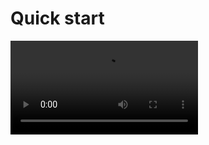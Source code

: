 
# Quick start

<Video src="https://www.youtube.com/embed/RowFWxNfQhc"/>

## Prepare the environment

<Content/>

## Integrate the SDK

<Steps>
<Step title="Add ZegoUIKitPrebuiltCall as dependencies">
- **Add the `jitpack` configuration**


<Accordion title="Android Gradle Plugin is 7.1.0 or later" defaultOpen="true">

Enter your project's root directory, open the `settings.gradle` file to add the jitpack to `dependencyResolutionManagement` > `repositories` like this:

``` groovy settings.gradle {6-7}
dependencyResolutionManagement {
   repositoriesMode.set(RepositoriesMode.FAIL_ON_PROJECT_REPOS)
   repositories {
      google()
      mavenCentral()
      maven { url 'https://storage.zego.im/maven' }   // <- Add this line.
      maven { url 'https://www.jitpack.io' } // <- Add this line.
   }
}
```

<Warning title="Warning">

If you can't find the above fields in `settings.gradle`, it's probably because your Android Gradle Plugin version is lower than v7.1.0. 

For more details, see [Android Gradle Plugin Release Note v7.1.0](https://developer.android.com/studio/releases/gradle-plugin#settings-gradle).
</Warning>
</Accordion>

<Accordion title="Android Gradle Plugin is earlier than 7.1.0" defaultOpen="false">

Enter your project's root directory, open the `build.gradle` file to add the jitpack to `allprojects`->`repositories` like this: 

```groovy build.gradle {5-6}
allprojects {
    repositories {
        google()
        mavenCentral()
        maven { url 'https://storage.zego.im/maven' }   // <- Add this line.
        maven { url "https://jitpack.io" }  // <- Add this line.
    }
}
```
</Accordion>

- **Modify your app-level `build.gradle` file**


```groovy
dependencies {
    ...
    implementation 'com.github.ZEGOCLOUD:zego_uikit_prebuilt_call_android:+'    // add this line in your module-level build.gradle file's dependencies, usually named [app].
}
```  
</Step>

<Step title="Using the ZegoUIKitPrebuiltCallFragment in your project">

- Go to [ZEGOCLOUD Admin Console](https://console.zegocloud.com/), get the `appID` and `appSign` of your project.
- Specify the `userID` and `userName` for connecting the Call Kit service. 
- Create a `callID` that represents the call you want to make. 

<Note title="Note">
- `userID` and `callID` can only contain numbers, letters, and underlines (_). 
- Users that join the call with the same `callID` can talk to each other. 
</Note>

<CodeGroup>

```java Java
public class CallActivity extends AppCompatActivity {

    @Override
    protected void onCreate(Bundle savedInstanceState) {
        super.onCreate(savedInstanceState);
        setContentView(R.layout.activity_call);

        addCallFragment();
    }

    public void addCallFragment() {
        long appID = yourAppID;
        String appSign = yourAppSign;

        String callID = callID;
        String userID = userID;
        String userName = userName;

        // You can also use GroupVideo/GroupVoice/OneOnOneVoice to make more types of calls.
        ZegoUIKitPrebuiltCallConfig config = ZegoUIKitPrebuiltCallConfig.oneOnOneVideoCall();

        ZegoUIKitPrebuiltCallFragment fragment = ZegoUIKitPrebuiltCallFragment.newInstance(
            appID, appSign, callID, userID, userName,config);

        getSupportFragmentManager().beginTransaction()
            .replace(R.id.fragment_container, fragment)
            .commitNow();
    }
}
```

```kotlin Kotlin
class CallActivity : AppCompatActivity() {
    override fun onCreate(savedInstanceState: Bundle?) {
        super.onCreate(savedInstanceState)
        setContentView(R.layout.activity_call)
        addCallFragment()
    }

    private fun addCallFragment() {
        val appID: Long = yourAppID
        val appSign: String = yourAppSign
        val callID: String = callID
        val userID: String = userID
        val userName: String = userName

        // You can also use GroupVideo/GroupVoice/OneOnOneVoice to make more types of calls.
        val config = ZegoUIKitPrebuiltCallConfig.oneOnOneVideoCall()
        val fragment = ZegoUIKitPrebuiltCallFragment.newInstance(
            appID, appSign, callID, userID, userName, config
        )
        supportFragmentManager.beginTransaction()
            .replace(R.id.fragment_container, fragment)
            .commitNow()
    }
}
```
</CodeGroup>

Modify the auto-created `activity_call.xml` file:

```xml
<?xml version="1.0" encoding="utf-8"?>
<androidx.constraintlayout.widget.ConstraintLayout xmlns:android="http://schemas.android.com/apk/res/android"
  android:id="@+id/fragment_container"
  android:layout_width="match_parent"
  android:layout_height="match_parent">

</androidx.constraintlayout.widget.ConstraintLayout>
```

Now, you can make a new call by starting your `CallActivity`.
</Step>
</Steps>


## Run & Test

Now you have finished all the steps!

You can simply click the **Run** on Android Studio to run and test your App on your device.


## Related guide

<CardGroup cols={2}>
  <Card title="Custom prebuilt UI" href="./04-Calling%20config/01-Overview.mdx" />
</CardGroup>


## Resources

<CardGroup cols={2}>
    <Card title="Sample Code" href="https://github.com/ZEGOCLOUD/zego_uikit_prebuilt_call_example_android" target="_blank">
        Click here to get the complete sample code.
    </Card>
</CardGroup>
